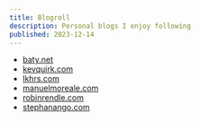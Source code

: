 ```yaml
---
title: Blogroll
description: Personal blogs I enjoy following
published: 2023-12-14
---
```


- [baty.net](https://baty.net/)
- [kevquirk.com](https://kevquirk.com/)
- [lkhrs.com](https://www.lkhrs.com/)
- [manuelmoreale.com](https://manuelmoreale.com/)
- [robinrendle.com](https://robinrendle.com/)
- [stephanango.com](https://stephanango.com/)